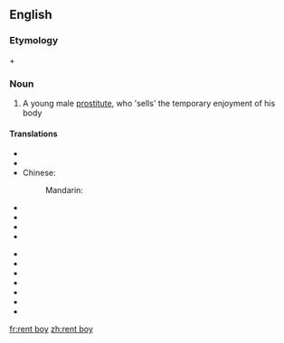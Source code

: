 ==English==

===Etymology===
{{derv|en|rent}} + {{derv|en|boy}}

===Noun===
{{en-noun|sg=[[rent]] [[boy]]}}

# {{British|informal}} A young male [[prostitute]], who 'sells' the temporary enjoyment of his body

====Translations====
{{trans-top}}
* {{trreq|ar}}
* {{trreq|hy}}
* Chinese: 
*: Mandarin: {{t|zh|男妓|tr=[[nánjì]]|sc=Hani}}
* {{trreq|cs}}
* {{trreq|nl}}
* {{trreq|fr}}
* {{trreq|de}}
{{trans-mid}}
* {{trreq|hi}}
* {{trreq|it}}
* {{trreq|ja}}
* {{trreq|ko}}
* {{trreq|pt}}
* {{trreq|es}}
* {{trreq|vi}}
{{trans-bottom}}

[[fr:rent boy]]
[[zh:rent boy]]